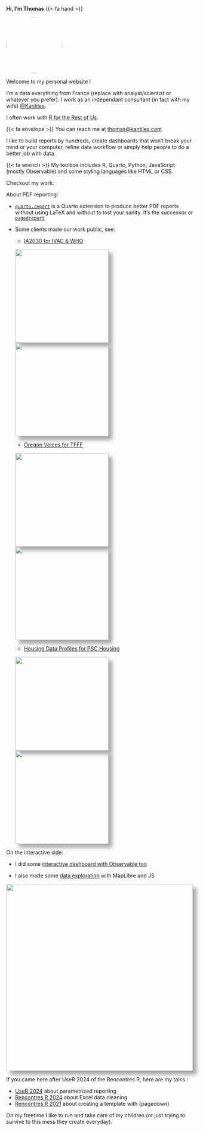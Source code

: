**Hi, I'm Thomas**  {{< fa hand >}}

<style>

img {
    box-shadow: 10px 10px 10px darkgrey;
    
  }

.portrait img {
    box-shadow: none;
    border-radius: 50%;
}
</style>

:::portrait
<img src="assets/photo-Thomas.jpg" width="150px">
:::

Welcome to my personal website !

I'm a data everything from France (replace with analyst/scientist or whatever you prefer). I work as an independant consultant (in fact with my wife) [@Kantiles](https://kantiles.com/).

I often work with [R for the Rest of Us](https://rfortherestofus.com/consulting).

{{< fa envelope >}} You can reach me at [thomas@kantiles.com](mailto:thomas@kantiles.com)

I like to build reports by hundreds, create dashboards that won't break your mind or your computer, refine data workflow or simply help people to do a better job with data.

{{< fa wrench >}} My toolbox includes R, Quarto, Python, JavaScript (mostly Observable) and some styling languages like HTML or CSS.

Checkout my work:

About PDF reporting:

-   [`quarto.report`](https://github.com/kantiles/quarto.report) is a Quarto extension to produce better PDF reports without using LaTeX and without to lost your sanity. It's the successor or [`pagedreport`](https://github.com/rfortherestofus/pagedreport/)

-   Some clients made our work public, see:

    -   [IA2030 for IVAC & WHO](https://publichealth.jhu.edu/ivac/2024/new-ia2030-country-profiles-to-track-immunization-achievements)
    
    <img src="assets/Afghanistan a.jpg" width="250px">
    <img src="assets/Afghanistan b.jpg" width="250px">

    -   [Oregon Voices for TFFF](https://orvoices.org/your-county/)

    <img src="assets/or_voices_1.jpg" width="250px">
    <img src="assets/or_voices_2.jpg" width="250px">

    -   [Housing Data Profiles for PSC Housing](https://housingprofiles.pschousing.org/)
    
    <img src="assets/psc 1.jpg" width="250px">
    <img src="assets/psc 2.jpg" width="250px">

On the interactive side:

-   I did some [interactive dashboard with Observable too](https://kantiles.github.io/demo_isd/main.html)

-   I also made some [data exploration](https://kantiles.github.io/prix-ehpad-web/) with MapLibre and JS

<img src="assets/maplibre.png" width="500px">

If you came here after UseR 2024 of the Rencontres R, here are my talks :

-   [UseR 2024](https://github.com/tvroylandt/user_2024_parametrized_reporting) about parametrized reporting
-   [Rencontres R 2024](https://github.com/tvroylandt/rr_2024) about Excel data cleaning
-   [Rencontres R 2021](https://github.com/tvroylandt/pagedown_rr2021) about creating a template with {pagedown}

On my freetime I like to run and take care of my children (or just trying to survive to this mess they create everyday).

